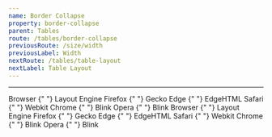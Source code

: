 ```yaml
---
name: Border Collapse
property: border-collapse
parent: Tables
route: /tables/border-collapse
previousRoute: /size/width
previousLabel: Width
nextRoute: /tables/table-layout
nextLabel: Table Layout
---
```



<UtilityInfo pattern="border-{separate|collapse}" />

---

<Grid minWidth="300px">
  <InfoBox caption="Separate" pattern="border-separate" isDefault>
    <Box is="table" className="border-separate">
      <tbody>
        <tr>
          <Box is="th" className="border border-4 border-gray-500 px-6 py-2">
            Browser
          </Box>{" "}
          <Box is="th" className="border border-4 border-gray-500 px-6 py-2">
            Layout Engine
          </Box>
        </tr>
        <tr>
          <Box is="td" className="border border-4 border-orange-500 px-6 py-2">
            Firefox
          </Box>{" "}
          <Box
            is="td"
            className="border border-4 border-orange-700 border-dotted px-6 py-2"
          >
            Gecko
          </Box>
        </tr>
        <tr>
          <Box is="td" className="border border-4 border-indigo-600 px-6 py-2">
            Edge
          </Box>{" "}
          <Box is="td" className="border border-4 border-indigo-300 px-6 py-2">
            EdgeHTML
          </Box>
        </tr>
        <tr>
          <Box is="td" className="border border-4 border-teal-400 px-6 py-2">
            Safari
          </Box>{" "}
          <Box
            is="td"
            className="border border-4 border-teal-700 border-dashed px-6 py-2"
          >
            Webkit
          </Box>
        </tr>
        <tr>
          <Box is="td" className="border border-4 border-green-400 px-6 py-2">
            Chrome
          </Box>{" "}
          <Box
            is="td"
            className="border border-4 border-green-500 border-dotted px-6 py-2"
          >
            Blink
          </Box>
        </tr>
        <tr>
          <Box is="td" className="border border-4 border-red-400 px-6 py-2">
            Opera
          </Box>{" "}
          <Box is="td" className="border border-4 border-red-dashed px-6 py-2">
            Blink
          </Box>
        </tr>
      </tbody>
    </Box>
  </InfoBox>
  <InfoBox caption="Collapse" pattern="border-collapse">
    <Box is="table" className="border-collapse">
      <tbody>
        <tr>
          <Box is="th" className="border border-4 border-gray-500 px-6 py-2">
            Browser
          </Box>{" "}
          <Box is="th" className="border border-4 border-gray-500 px-6 py-2">
            Layout Engine
          </Box>
        </tr>
        <tr>
          <Box is="td" className="border border-4 border-orange-500 px-6 py-2">
            Firefox
          </Box>{" "}
          <Box
            is="td"
            className="border border-4 border-orange-700 border-dotted px-6 py-2"
          >
            Gecko
          </Box>
        </tr>
        <tr>
          <Box is="td" className="border border-4 border-indigo-600 px-6 py-2">
            Edge
          </Box>{" "}
          <Box is="td" className="border border-4 border-indigo-300 px-6 py-2">
            EdgeHTML
          </Box>
        </tr>
        <tr>
          <Box is="td" className="border border-4 border-teal-400 px-6 py-2">
            Safari
          </Box>{" "}
          <Box
            is="td"
            className="border border-4 border-teal-700 border-dashed px-6 py-2"
          >
            Webkit
          </Box>
        </tr>
        <tr>
          <Box is="td" className="border border-4 border-green-400 px-6 py-2">
            Chrome
          </Box>{" "}
          <Box
            is="td"
            className="border border-4 border-green-500 border-dotted px-6 py-2"
          >
            Blink
          </Box>
        </tr>
        <tr>
          <Box is="td" className="border border-4 border-red-400 px-6 py-2">
            Opera
          </Box>{" "}
          <Box is="td" className="border border-4 border-red-dashed px-6 py-2">
            Blink
          </Box>
        </tr>
      </tbody>
    </Box>
  </InfoBox>
</Grid>
